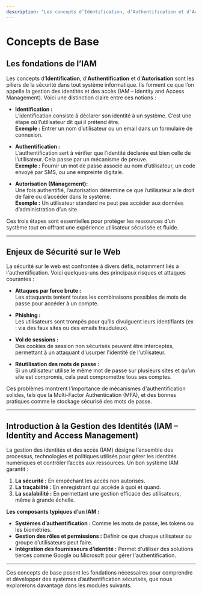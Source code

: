 ```yaml
---
description: "Les concepts d’Identification, d’Authentification et d’Autorisation sont les piliers de la sécurité dans tout système informatique. Ils forment ce que l’on appelle la gestion des identités et des accès (IAM – Identity and Access Management)."
---
```


# **Concepts de Base**

## **Les fondations de l’IAM**  
Les concepts d’**Identification**, d’**Authentification** et d’**Autorisation** sont les piliers de la sécurité dans tout système informatique. Ils forment ce que l’on appelle la gestion des identités et des accès (IAM – Identity and Access Management). Voici une distinction claire entre ces notions :  

- **Identification :**  
  L’identification consiste à déclarer son identité à un système. C’est une étape où l’utilisateur dit qui il prétend être.  
  **Exemple :** Entrer un nom d’utilisateur ou un email dans un formulaire de connexion.  

- **Authentification  :**  
  L’authentification sert à vérifier que l’identité déclarée est bien celle de l’utilisateur. Cela passe par un mécanisme de preuve.  
  **Exemple :** Fournir un mot de passe associé au nom d’utilisateur, un code envoyé par SMS, ou une empreinte digitale.  

- **Autorisation (Management):**  
  Une fois authentifié, l’autorisation détermine ce que l’utilisateur a le droit de faire ou d’accéder dans le système.  
  **Exemple :** Un utilisateur standard ne peut pas accéder aux données d’administration d’un site.  

Ces trois étapes sont essentielles pour protéger les ressources d’un système tout en offrant une expérience utilisateur sécurisée et fluide.

---

## **Enjeux de Sécurité sur le Web**
La sécurité sur le web est confrontée à divers défis, notamment liés à l'authentification. Voici quelques-uns des principaux risques et attaques courantes :

- **Attaques par force brute :**  
  Les attaquants tentent toutes les combinaisons possibles de mots de passe pour accéder à un compte.

- **Phishing :**  
  Les utilisateurs sont trompés pour qu’ils divulguent leurs identifiants (ex : via des faux sites ou des emails frauduleux).

- **Vol de sessions :**  
  Des cookies de session non sécurisés peuvent être interceptés, permettant à un attaquant d'usurper l'identité de l'utilisateur.  

- **Réutilisation des mots de passe :**  
  Si un utilisateur utilise le même mot de passe sur plusieurs sites et qu’un site est compromis, cela peut compromettre tous ses comptes.  

Ces problèmes montrent l'importance de mécanismes d'authentification solides, tels que la Multi-Factor Authentication (MFA), et des bonnes pratiques comme le stockage sécurisé des mots de passe.

---

## **Introduction à la Gestion des Identités (IAM – Identity and Access Management)**
La gestion des identités et des accès (IAM) désigne l’ensemble des processus, technologies et politiques utilisés pour gérer les identités numériques et contrôler l’accès aux ressources. Un bon système IAM garantit :  
1. **La sécurité :** En empêchant les accès non autorisés.  
2. **La traçabilité :** En enregistrant qui accède à quoi et quand.  
3. **La scalabilité :** En permettant une gestion efficace des utilisateurs, même à grande échelle.  

**Les composants typiques d’un IAM :**  
- **Systèmes d’authentification :** Comme les mots de passe, les tokens ou les biométries.  
- **Gestion des rôles et permissions :** Définir ce que chaque utilisateur ou groupe d’utilisateurs peut faire.  
- **Intégration des fournisseurs d’identité :** Permet d'utiliser des solutions tierces comme Google ou Microsoft pour gérer l'authentification.  

---

Ces concepts de base posent les fondations nécessaires pour comprendre et développer des systèmes d’authentification sécurisés, que nous explorerons davantage dans les modules suivants. 